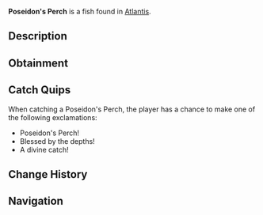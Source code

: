 {{FishInfobox
|image          = Poseidon's Perch.png
|rarity         = Common
|sea            = First Sea
|location       = [[Atlantis]]
|sublocation    = 
|sources        = Fishing Rod
|radar_location = 
|xp             = 50
|weather        = Clear
|time           = Day
|season         = Spring
|bait           = Insect
|base_weight    = 2.5
|base_value     = 70
|weight_range   = 1.5
|base_chance    = 80
|base_resil     = 75
}}
'''Poseidon's Perch''' is a {{Rarity|Common}} fish found in [[Atlantis]].

== Description ==
{{Description|These curious fish inhabit the grand sunken temples. Their fins have patterns resembling ancient waves, leading many to believe they were blessed by ancient gods.|Bestiary Entry}}

== Obtainment ==
{{Description|Sunken's Depth Pool|Bestiary Hint}}
{{Fish Availability|
Atlantis/Sunken Depths
|top_rods      = 
Leviathan's Fang Rod\158626.11\0;
Trident Rod\155264.42\13407.47;
Free Spirit Rod\152597.05\13379.16;
No-Life Rod\146905.03\19100.29;
Azure Of Lagoon\146673.9\13155.98;
Training Rod\115368.15\20293.67;
Flimsy Rod\90257.93\17407.9;
Long Rod\120808.48\14936.24;
Nocturnal Rod\86307.05\70470.45;
Seraphic Rod\133421.81\18976.27;
Fast Rod\127172.67\18917.58;
Challenger's Rod\134107.93\17375.57;
Zeus Rod\134070.42\16186.4;
Blazebringer Rod\133122.31\15775;
Verdant Shear Rod\132470.82\16197.57;
Depthseeker Rod\131317.12\15097.02;
Avalanche Rod\129819.14\14489;
Rod Of The Forgotten Fang\129732.96\17334.34;
Rod Of The Depths\129200.44\15751.61;
Volcanic Rod\129114.7\15300.1;
Ethereal Prism Rod\127467.27\0;
Rod Of The Exalted One\126339.73\15896.13;
Steady Rod\63716.72\8139.19
|recommended   = Trident Rod
}}

== Catch Quips ==
When catching a Poseidon's Perch, the player has a chance to make one of the following exclamations:
* Poseidon's Perch!
* Blessed by the depths!
* A divine catch!

== Change History ==
{{Change History|{{subst:Current Version}}}}

== Navigation ==
{{Fish Navbox|Atlantis}}
